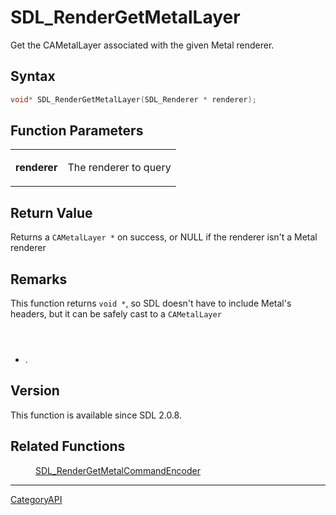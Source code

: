 = SDL_RenderGetMetalLayer =

Get the CAMetalLayer associated with the given Metal renderer.

== Syntax ==

<syntaxhighlight lang='c'>
void* SDL_RenderGetMetalLayer(SDL_Renderer * renderer);
</syntaxhighlight>

== Function Parameters ==

{|
|'''renderer'''
|The renderer to query
|}

== Return Value ==

Returns a <code>CAMetalLayer *</code> on success, or NULL if the renderer
isn't a Metal renderer

== Remarks ==

This function returns <code>void *</code>, so SDL doesn't have to include
Metal's headers, but it can be safely cast to a <code>CAMetalLayer
*</code>.

== Version ==

This function is available since SDL 2.0.8.

== Related Functions ==

:[[SDL_RenderGetMetalCommandEncoder]]

----
[[CategoryAPI]]


